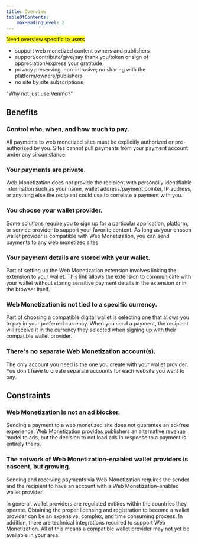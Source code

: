 ```yaml
---
title: Overview
tableOfContents:
    maxHeadingLevel: 2
---
```



<p><mark>Need overview specific to users</mark></p>

* support web monetized content owners and publishers
* support/contribute/give/say thank you/token or sign of appreciation/express your gratitude
* privacy preserving, non-intrusive; no sharing with the platform/owners/publishers 
* no site by site subscriptions

"Why not just use Venmo?"

## Benefits

### Control who, when, and how much to pay.

All payments to web monetized sites must be explicitly authorized or pre-authorized by you. Sites cannot pull payments from your payment account under any circumstance.

### Your payments are private.

Web Monetization does not provide the recipient with personally identifiable information such as your name, wallet address/payment pointer, IP address, or anything else the recipient could use to correlate a payment with you.

### You choose your wallet provider.

Some solutions require you to sign up for a particular application, platform, or service provider to support your favorite content. As long as your chosen wallet provider is compatible with Web Monetization, you can send payments to any web monetized sites.

### Your payment details are stored with your wallet.

Part of setting up the Web Monetization extension involves linking the extension to your wallet. This link allows the extension to communicate with your wallet without storing sensitive payment details in the extension or in the browser itself.

### Web Monetization is not tied to a specific currency.

Part of choosing a compatible digital wallet is selecting one that allows you to pay in your preferred currency. When you send a payment, the recipient will receive it in the currency they selected when signing up with their compatible wallet provider.

### There's no separate Web Monetization account(s).

The only account you need is the one you create with your wallet provider. You don't have to create separate accounts for each website you want to pay.

## Constraints

### Web Monetization is not an ad blocker.

Sending a payment to a web monetized site does not guarantee an ad-free experience. Web Monetization provides publishers an alternative
revenue model to ads, but the decision to not load ads in response to a payment is entirely theirs.

### The network of Web Monetization-enabled wallet providers is nascent, but growing.

Sending and receiving payments via Web Monetization requires the sender and the recipient to have an account with a Web Monetization-enabled wallet provider.

In general, wallet providers are regulated entities within the countries they operate. Obtaining the proper licensing and registration to become a wallet provider can be an expensive, complex, and time consuming process. In addition, there are technical integrations required to support Web Monetization. All of this means a compatible wallet provider may not yet be available in your area.